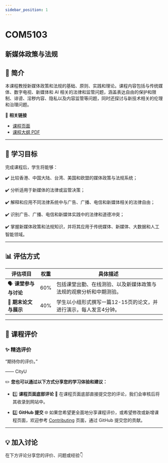```yaml
---
sidebar_position: 1
---
```


# COM5103
## 新媒体政策与法规

## **📘 简介**
本课程教授新媒体政策和法规的基础、原则、实践和理论。课程内容包括与传统媒体、数字电视、新媒体和 AI 相关的法律和监管问题，涵盖表达自由的保护和限制、诽谤、淫秽内容、隐私以及内容监管等问题，同时还探讨与新技术相关的伦理和治理问题。

🔗 **相关链接**
- [课程页面](https://www.cityu.edu.hk/catalogue/pg/202425/course/COM5103.htm)
- [课程大纲 PDF](https://www.cityu.edu.hk/catalogue/pg/202425/course/COM5103.pdf)

---

## **🎯 学习目标**

完成课程后，学生将能够：

✔️ 比较香港、中国大陆、台湾、美国和欧盟的媒体政策与法规系统；

✔️ 分析适用于新媒体的法律或监管决策；

✔️ 解释和应用不同法律系统中与广告、广播、电信和新媒体相关的法律自由；

✔️ 识别广告、广播、电信和新媒体实践中的法律和道德冲突；

✔️ 掌握新媒体政策和法规知识，并将其应用于传统媒体、新媒体、大数据和人工智能领域。

---

## **📊 评估方式**

| **评估项目**          | **权重** | **具体描述**                                                                                       |
|----------------------|---------|---------------------------------------------------------------------------------------------------|
| 🗣️ **课堂参与与讨论**   | 60%     | 包括课堂出勤、在线测验、以及新媒体政策与法规的观察分析和中期测验。                                      |
| 📑 **期末论文与展示**   | 40%     | 学生以小组形式撰写一篇12-15页的论文，并进行演示，每人发言4分钟。                                         |

---

## **💬 课程评价**

### ✨ **精选评价**
<div className={commentStyles.commentBox}>
    <p className={commentStyles.commentText}>
        “期待你的评价。”
    </p>
    <p className={commentStyles.commentAuthor}>—— CityU</p>
</div>

✏️ **您也可以通过以下方式分享您的学习体验和建议：**

- 1️⃣ **课程页面底部评论**
💬 在课程页面底部直接提交您的评论，我们会审核后将其收录到网站中。

- 2️⃣ **GitHub 提交**
🌐 如果您希望更全面地分享课程评价，或希望修改或新增课程页面，欢迎参考 [Contributing](https://penjc.github.io/CityU/contributing) 页面，通过 GitHub 提交您的贡献。

---

## **💡 加入讨论**

在下方评论分享您的评价、问题或经验👇
<Utterances />

